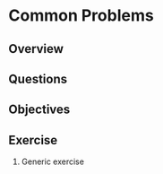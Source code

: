 # Common Problems

## Overview

## Questions

## Objectives

## Exercise {.exercise}

1. Generic exercise
